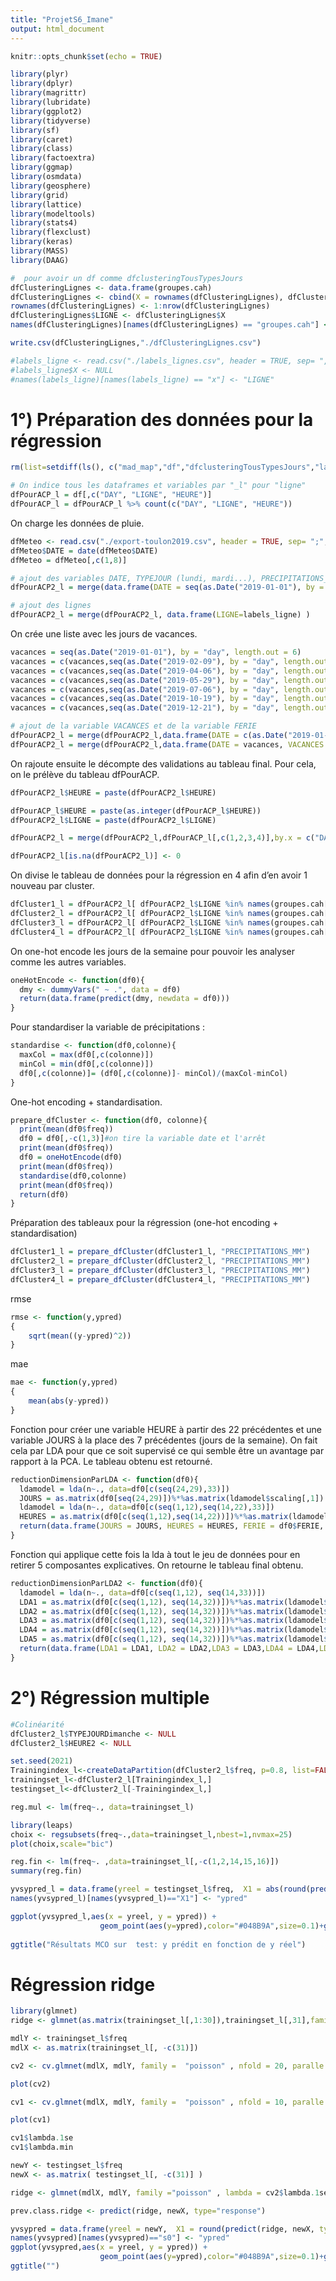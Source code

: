 ```yaml
---
title: "ProjetS6_Imane"
output: html_document
---
```


```r
knitr::opts_chunk$set(echo = TRUE)
```


```r
library(plyr)
library(dplyr)
library(magrittr)
library(lubridate)
library(ggplot2)
library(tidyverse)
library(sf)
library(caret)
library(class)
library(factoextra)
library(ggmap)
library(osmdata)
library(geosphere)
library(grid)
library(lattice)
library(modeltools)
library(stats4)
library(flexclust)
library(keras)
library(MASS)
library(DAAG)
```

```r
#  pour avoir un df comme dfclusteringTousTypesJours
dfClusteringLignes <- data.frame(groupes.cah)
dfClusteringLignes <- cbind(X = rownames(dfClusteringLignes), dfClusteringLignes)
rownames(dfClusteringLignes) <- 1:nrow(dfClusteringLignes)
dfClusteringLignes$LIGNE <- dfClusteringLignes$X
names(dfClusteringLignes)[names(dfClusteringLignes) == "groupes.cah"] <- "GR"
```

```r
write.csv(dfClusteringLignes,"./dfClusteringLignes.csv")
```


```r
#labels_ligne <- read.csv("./labels_lignes.csv", header = TRUE, sep= ",", na.strings = "")
#labels_ligne$X <- NULL 
#names(labels_ligne)[names(labels_ligne) == "x"] <- "LIGNE"
```

# 1°) Préparation des données pour la régression

```r
rm(list=setdiff(ls(), c("mad_map","df","dfclusteringTousTypesJours","labels", "labels_ligne", "groupes.cah" )))
```

```r
# On indice tous les dataframes et variables par "_l" pour "ligne"
dfPourACP_l = df[,c("DAY", "LIGNE", "HEURE")]
dfPourACP_l = dfPourACP_l %>% count(c("DAY", "LIGNE", "HEURE"))
```

On charge les données de pluie.
```r
dfMeteo <- read.csv("./export-toulon2019.csv", header = TRUE, sep= ";", na.strings = "")
dfMeteo$DATE = date(dfMeteo$DATE)
dfMeteo = dfMeteo[,c(1,8)]
```

```r
# ajout des variables DATE, TYPEJOUR (lundi, mardi...), PRECIPITATIONS_MM, HEURE
dfPourACP2_l = merge(data.frame(DATE = seq(as.Date("2019-01-01"), by = "day", length.out = 365),TYPEJOUR = weekdays(seq(as_datetime("2019-01-01"), by = "day", length.out = 365)),PRECIPITATIONS_MM = dfMeteo$PRECIP_TOTAL_DAY_MM),data.frame(HEURE = c(0,1,2,seq(5,23))))

# ajout des lignes
dfPourACP2_l = merge(dfPourACP2_l, data.frame(LIGNE=labels_ligne) )

```

On crée une liste avec les jours de vacances.
```r
vacances = seq(as.Date("2019-01-01"), by = "day", length.out = 6)
vacances = c(vacances,seq(as.Date("2019-02-09"), by = "day", length.out = 16))
vacances = c(vacances,seq(as.Date("2019-04-06"), by = "day", length.out = 17))
vacances = c(vacances,seq(as.Date("2019-05-29"), by = "day", length.out = 5))
vacances = c(vacances,seq(as.Date("2019-07-06"), by = "day", length.out = 58))
vacances = c(vacances,seq(as.Date("2019-10-19"), by = "day", length.out = 16))
vacances = c(vacances,seq(as.Date("2019-12-21"), by = "day", length.out = 11))
```

```r
# ajout de la variable VACANCES et de la variable FERIE
dfPourACP2_l = merge(dfPourACP2_l,data.frame(DATE = c(as.Date("2019-01-01"),as.Date("2019-04-21"),as.Date("2019-04-22"),as.Date("2019-05-01"),as.Date("2019-05-08"),as.Date("2019-05-30"),as.Date("2019-06-09"),as.Date("2019-06-10"),as.Date("2019-07-14"),as.Date("2019-08-15"),as.Date("2019-11-01"),as.Date("2019-11-11"),as.Date("2019-12-25")),FERIE = seq(1, by =0, length.out = 13)), by.x = c("DATE"), by.y = c("DATE"),all=TRUE)
dfPourACP2_l = merge(dfPourACP2_l,data.frame(DATE = vacances, VACANCES = seq(1, by =0, length.out = length(vacances))), by.x = c("DATE"), by.y = c("DATE"),all=TRUE)
```

On rajoute ensuite le décompte des validations au tableau final. Pour cela, on le prélève du tableau dfPourACP. 
```r
dfPourACP2_l$HEURE = paste(dfPourACP2_l$HEURE)
```

```r
dfPourACP_l$HEURE = paste(as.integer(dfPourACP_l$HEURE))
dfPourACP2_l$LIGNE = paste(dfPourACP2_l$LIGNE)
```

```r
dfPourACP2_l = merge(dfPourACP2_l,dfPourACP_l[,c(1,2,3,4)],by.x = c("DATE","HEURE","LIGNE"),by.y = c("DAY","HEURE","LIGNE"),all=TRUE)
```

```r
dfPourACP2_l[is.na(dfPourACP2_l)] <- 0
```

On divise le tableau de données pour la régression en 4 afin d'en avoir 1 nouveau par cluster.
```r
dfCluster1_l = dfPourACP2_l[ dfPourACP2_l$LIGNE %in% names(groupes.cah[unname(groupes.cah)==1]),]
dfCluster2_l = dfPourACP2_l[ dfPourACP2_l$LIGNE %in% names(groupes.cah[unname(groupes.cah)==2]),]
dfCluster3_l = dfPourACP2_l[ dfPourACP2_l$LIGNE %in% names(groupes.cah[unname(groupes.cah)==3]),]
dfCluster4_l = dfPourACP2_l[ dfPourACP2_l$LIGNE %in% names(groupes.cah[unname(groupes.cah)==4]),]
```

On one-hot encode les jours de la semaine pour pouvoir les analyser comme les autres variables.
```r
oneHotEncode <- function(df0){
  dmy <- dummyVars(" ~ .", data = df0)
  return(data.frame(predict(dmy, newdata = df0)))
}
```

Pour standardiser la variable de précipitations :
```r
standardise <- function(df0,colonne){
  maxCol = max(df0[,c(colonne)])
  minCol = min(df0[,c(colonne)])
  df0[,c(colonne)]= (df0[,c(colonne)]- minCol)/(maxCol-minCol)
}
```

One-hot encoding + standardisation.
```r
prepare_dfCluster <- function(df0, colonne){
  print(mean(df0$freq))
  df0 = df0[,-c(1,3)]#on tire la variable date et l'arrêt
  print(mean(df0$freq))
  df0 = oneHotEncode(df0)
  print(mean(df0$freq))
  standardise(df0,colonne)
  print(mean(df0$freq))
  return(df0)
}
```

Préparation des tableaux pour la régression (one-hot encoding + standardisation)
```r
dfCluster1_l = prepare_dfCluster(dfCluster1_l, "PRECIPITATIONS_MM")
dfCluster2_l = prepare_dfCluster(dfCluster2_l, "PRECIPITATIONS_MM")
dfCluster3_l = prepare_dfCluster(dfCluster3_l, "PRECIPITATIONS_MM")
dfCluster4_l = prepare_dfCluster(dfCluster4_l, "PRECIPITATIONS_MM")
```

rmse
```r
rmse <- function(y,ypred)
{
    sqrt(mean((y-ypred)^2))
}
```

mae
```r
mae <- function(y,ypred)
{
    mean(abs(y-ypred))
}
```

Fonction pour créer une variable HEURE à partir des 22 précédentes et une variable JOURS à la place des 7 précédentes (jours de la semaine). On fait cela par LDA pour que ce soit supervisé ce qui semble être un avantage par rapport à la PCA. Le tableau obtenu est retourné.
```r
reductionDimensionParLDA <- function(df0){
  ldamodel = lda(n~., data=df0[c(seq(24,29),33)])
  JOURS = as.matrix(df0[seq(24,29)])%*%as.matrix(ldamodel$scaling[,1])
  ldamodel = lda(n~., data=df0[c(seq(1,12),seq(14,22),33)])
  HEURES = as.matrix(df0[c(seq(1,12),seq(14,22))])%*%as.matrix(ldamodel$scaling[,1])
  return(data.frame(JOURS = JOURS, HEURES = HEURES, FERIE = df0$FERIE, VACANCES = df0$VACANCES, PRECIPITATIONS = df0$PRECIPITATIONS_MM,n = df0$freq))
}
```

Fonction qui applique cette fois la lda à tout le jeu de données pour en retirer 5 composantes explicatives. On retourne le tableau final obtenu.
```r
reductionDimensionParLDA2 <- function(df0){
  ldamodel = lda(n~., data=df0[c(seq(1,12), seq(14,33))])
  LDA1 = as.matrix(df0[c(seq(1,12), seq(14,32))])%*%as.matrix(ldamodel$scaling[,1])
  LDA2 = as.matrix(df0[c(seq(1,12), seq(14,32))])%*%as.matrix(ldamodel$scaling[,2])
  LDA3 = as.matrix(df0[c(seq(1,12), seq(14,32))])%*%as.matrix(ldamodel$scaling[,3])
  LDA4 = as.matrix(df0[c(seq(1,12), seq(14,32))])%*%as.matrix(ldamodel$scaling[,4])
  LDA5 = as.matrix(df0[c(seq(1,12), seq(14,32))])%*%as.matrix(ldamodel$scaling[,5])
  return(data.frame(LDA1 = LDA1, LDA2 = LDA2,LDA3 = LDA3,LDA4 = LDA4,LDA5 = LDA5,n = df0$freq))
}
```

# 2°) Régression multiple


```r
#Colinéarité
dfCluster2_l$TYPEJOURDimanche <- NULL
dfCluster2_l$HEURE2 <- NULL
```

```r
set.seed(2021)
Trainingindex_l<-createDataPartition(dfCluster2_l$freq, p=0.8, list=FALSE) 
trainingset_l<-dfCluster2_l[Trainingindex_l,] 
testingset_l<-dfCluster2_l[-Trainingindex_l,] 
```

```r
reg.mul <- lm(freq~., data=trainingset_l)
```


```r
library(leaps)
choix <- regsubsets(freq~.,data=trainingset_l,nbest=1,nvmax=25)
plot(choix,scale="bic")
```
```r
reg.fin <- lm(freq~. ,data=trainingset_l[,-c(1,2,14,15,16)])
summary(reg.fin)
```

```r
yvsypred_l = data.frame(yreel = testingset_l$freq,  X1 = abs(round(predict(reg.fin, testingset_l, type = "response"),digit=0)))
names(yvsypred_l)[names(yvsypred_l)=="X1"] <- "ypred"

ggplot(yvsypred_l,aes(x = yreel, y = ypred)) + 
                    geom_point(aes(y=ypred),color="#048B9A",size=0.1)+geom_line(aes(y=yreel),color="red",size=0.1)+ xlim(0, 400)+ ylim(0,400)
  
ggtitle("Résultats MCO sur  test: y prédit en fonction de y réel")
```

# Régression ridge

```r
library(glmnet)
ridge <- glmnet(as.matrix(trainingset_l[,1:30]),trainingset_l[,31],family="poisson", alpha=0)
```

```r
mdlY <- trainingset_l$freq
mdlX <- as.matrix(trainingset_l[, -c(31)])
```

```r
cv2 <- cv.glmnet(mdlX, mdlY, family =  "poisson" , nfold = 20, paralle = TRUE, alpha = 0, trace.it= TRUE)
```

```r
plot(cv2)
```

```r
cv1 <- cv.glmnet(mdlX, mdlY, family =  "poisson" , nfold = 10, paralle = TRUE, alpha = 0, trace.it= TRUE, lambda=exp(seq(-5,1,length=100)) )
```

```r
plot(cv1)
```
```r
cv1$lambda.1se
cv1$lambda.min
```

```r
newY <- testingset_l$freq
newX <- as.matrix( testingset_l[, -c(31)] )
```


```r
ridge <- glmnet(mdlX, mdlY, family ="poisson" , lambda = cv2$lambda.1se, alpha = 0, trace.it = TRUE)
```

```r
prev.class.ridge <- predict(ridge, newX, type="response")
```

```r
yvsypred = data.frame(yreel = newY,  X1 = round(predict(ridge, newX, type = "response"),digit=0))
names(yvsypred)[names(yvsypred)=="s0"] <- "ypred"
ggplot(yvsypred,aes(x = yreel, y = ypred)) + 
                    geom_point(aes(y=ypred),color="#048B9A",size=0.1)+geom_line(aes(y=yreel),color="red",size=0.1)+ xlim(0,400) + ylim(0,400)
ggtitle("")
```





